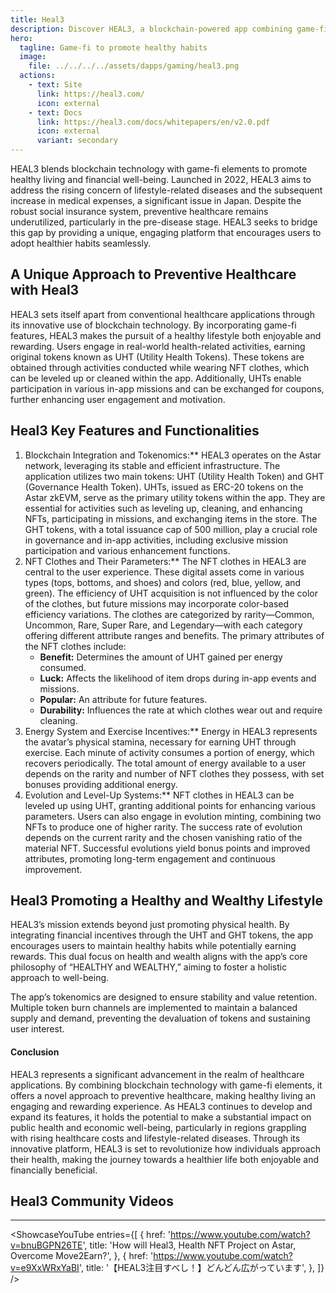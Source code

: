 ```yaml
---
title: Heal3
description: Discover HEAL3, a blockchain-powered app combining game-fi to promote healthy habits and financial rewards.
hero:
  tagline: Game-fi to promote healthy habits
  image: 
    file: ../../../../assets/dapps/gaming/heal3.png
  actions:
    - text: Site
      link: https://heal3.com/
      icon: external
    - text: Docs
      link: https://heal3.com/docs/whitepapers/en/v2.0.pdf
      icon: external
      variant: secondary
---
```



HEAL3 blends blockchain technology with game-fi elements to promote healthy living and financial well-being. Launched in 2022, HEAL3 aims to address the rising concern of lifestyle-related diseases and the subsequent increase in medical expenses, a significant issue in Japan. Despite the robust social insurance system, preventive healthcare remains underutilized, particularly in the pre-disease stage. HEAL3 seeks to bridge this gap by providing a unique, engaging platform that encourages users to adopt healthier habits seamlessly.

## A Unique Approach to Preventive Healthcare with Heal3
HEAL3 sets itself apart from conventional healthcare applications through its innovative use of blockchain technology. By incorporating game-fi features, HEAL3 makes the pursuit of a healthy lifestyle both enjoyable and rewarding. Users engage in real-world health-related activities, earning original tokens known as UHT (Utility Health Tokens). These tokens are obtained through activities conducted while wearing NFT clothes, which can be leveled up or cleaned within the app. Additionally, UHTs enable participation in various in-app missions and can be exchanged for coupons, further enhancing user engagement and motivation.

## Heal3 Key Features and Functionalities
1. Blockchain Integration and Tokenomics:** HEAL3 operates on the Astar network, leveraging its stable and efficient infrastructure. The application utilizes two main tokens: UHT (Utility Health Token) and GHT (Governance Health Token). UHTs, issued as ERC-20 tokens on the Astar zkEVM, serve as the primary utility tokens within the app. They are essential for activities such as leveling up, cleaning, and enhancing NFTs, participating in missions, and exchanging items in the store. The GHT tokens, with a total issuance cap of 500 million, play a crucial role in governance and in-app activities, including exclusive mission participation and various enhancement functions.
2. NFT Clothes and Their Parameters:** The NFT clothes in HEAL3 are central to the user experience. These digital assets come in various types (tops, bottoms, and shoes) and colors (red, blue, yellow, and green). The efficiency of UHT acquisition is not influenced by the color of the clothes, but future missions may incorporate color-based efficiency variations. The clothes are categorized by rarity—Common, Uncommon, Rare, Super Rare, and Legendary—with each category offering different attribute ranges and benefits.
The primary attributes of the NFT clothes include:
    - **Benefit:** Determines the amount of UHT gained per energy consumed.
    - **Luck:** Affects the likelihood of item drops during in-app events and missions.
    - **Popular:** An attribute for future features.
    - **Durability:** Influences the rate at which clothes wear out and require cleaning.
3. Energy System and Exercise Incentives:** Energy in HEAL3 represents the avatar’s physical stamina, necessary for earning UHT through exercise. Each minute of activity consumes a portion of energy, which recovers periodically. The total amount of energy available to a user depends on the rarity and number of NFT clothes they possess, with set bonuses providing additional energy.
4. Evolution and Level-Up Systems:** NFT clothes in HEAL3 can be leveled up using UHT, granting additional points for enhancing various parameters. Users can also engage in evolution minting, combining two NFTs to produce one of higher rarity. The success rate of evolution depends on the current rarity and the chosen vanishing ratio of the material NFT. Successful evolutions yield bonus points and improved attributes, promoting long-term engagement and continuous improvement.

## Heal3 Promoting a Healthy and Wealthy Lifestyle
HEAL3’s mission extends beyond just promoting physical health. By integrating financial incentives through the UHT and GHT tokens, the app encourages users to maintain healthy habits while potentially earning rewards. This dual focus on health and wealth aligns with the app’s core philosophy of “HEALTHY and WEALTHY,” aiming to foster a holistic approach to well-being.

The app’s tokenomics are designed to ensure stability and value retention. Multiple token burn channels are implemented to maintain a balanced supply and demand, preventing the devaluation of tokens and sustaining user interest.

#### Conclusion
HEAL3 represents a significant advancement in the realm of healthcare applications. By combining blockchain technology with game-fi elements, it offers a novel approach to preventive healthcare, making healthy living an engaging and rewarding experience. As HEAL3 continues to develop and expand its features, it holds the potential to make a substantial impact on public health and economic well-being, particularly in regions grappling with rising healthcare costs and lifestyle-related diseases. Through its innovative platform, HEAL3 is set to revolutionize how individuals approach their health, making the journey towards a healthier life both enjoyable and financially beneficial.

## Heal3 Community Videos
------------
<ShowcaseYouTube
  entries={[
    {
      href: 'https://www.youtube.com/watch?v=bnuBGPN26TE',
      title: 'How will Heal3, Health NFT Project on Astar, Overcome Move2Earn?',
    },
        {
      href: 'https://www.youtube.com/watch?v=e9XxWRxYaBI',
      title: '【HEAL3注目すべし！】どんどん広がっています',
    },
  ]} />